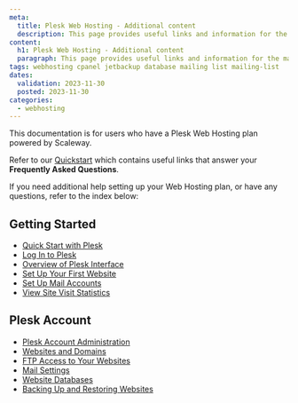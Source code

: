 ```yaml
---
meta:
  title: Plesk Web Hosting - Additional content
  description: This page provides useful links and information for the management and configuration of your Plesk Web Hosting plan.
content:
  h1: Plesk Web Hosting - Additional content
  paragraph: This page provides useful links and information for the management and configuration of your Plesk Web Hosting plan.
tags: webhosting cpanel jetbackup database mailing list mailing-list
dates:
  validation: 2023-11-30
  posted: 2023-11-30
categories:
  - webhosting
---
```


<Message type="note">
  This documentation is for users who have a Plesk Web Hosting plan powered by Scaleway.
</Message>

Refer to our [Quickstart](/managed-services/webhosting/quickstart) which contains useful links that answer your **Frequently Asked Questions**.

If you need additional help setting up your Web Hosting plan, or have any questions, refer to the index below:

## Getting Started
   - [Quick Start with Plesk](https://docs.plesk.com/en-US/obsidian/customer-guide/quick-start-with-plesk.69259/)
   - [Log In to Plesk](https://docs.plesk.com/en-US/obsidian/customer-guide/quick-start-with-plesk/log-in-to-plesk.77963/)
   - [Overview of Plesk Interface](https://docs.plesk.com/en-US/obsidian/customer-guide/quick-start-with-plesk/overview-of-plesk-interface.74282/)
   - [Set Up Your First Website](https://docs.plesk.com/en-US/obsidian/customer-guide/quick-start-with-plesk/set-up-your-first-website.64639/)
   - [Set Up Mail Accounts](https://docs.plesk.com/en-US/obsidian/customer-guide/quick-start-with-plesk/set-up-mail-accounts.69276/)
   - [View Site Visit Statistics](https://docs.plesk.com/en-US/obsidian/customer-guide/quick-start-with-plesk/view-site-visit-statistics.69283/)

## Plesk Account
   - [Plesk Account Administration](https://docs.plesk.com/en-US/obsidian/customer-guide/customer-account-administration.69297/)
   - [Websites and Domains](https://docs.plesk.com/en-US/obsidian/administrator-guide/website-management/websites-and-domains.70613/)
   - [FTP Access to Your Websites](https://docs.plesk.com/en-US/obsidian/administrator-guide/website-management/ftp-access-to-your-websites.69544/)
   - [Mail Settings](https://docs.plesk.com/en-US/obsidian/customer-guide/mail-settings.69551/)
   - [Website Databases](https://docs.plesk.com/en-US/obsidian/customer-guide/website-databases.69535/)
   - [Backing Up and Restoring Websites](https://docs.plesk.com/en-US/obsidian/customer-guide/backing-up-and-restoring-websites.69566/)